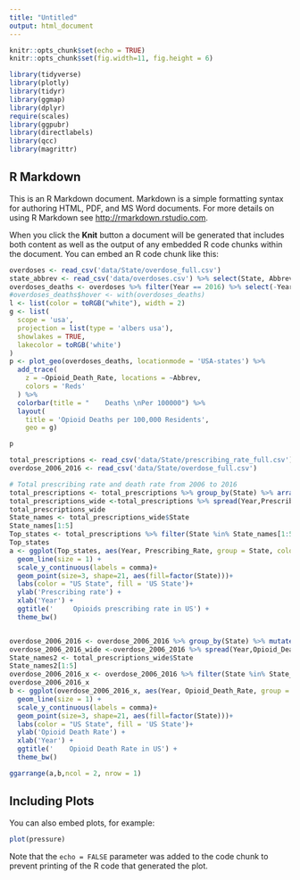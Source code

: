 ```yaml
---
title: "Untitled"
output: html_document
---
```


```r
knitr::opts_chunk$set(echo = TRUE)
knitr::opts_chunk$set(fig.width=11, fig.height = 6)

library(tidyverse)
library(plotly)
library(tidyr)
library(ggmap)
library(dplyr)
require(scales)
library(ggpubr)
library(directlabels)
library(qcc)
library(magrittr)
```

## R Markdown

This is an R Markdown document. Markdown is a simple formatting syntax for authoring HTML, PDF, and MS Word documents. For more details on using R Markdown see <http://rmarkdown.rstudio.com>.

When you click the **Knit** button a document will be generated that includes both content as well as the output of any embedded R code chunks within the document. You can embed an R code chunk like this:

```r
overdoses <- read_csv('data/State/overdose_full.csv')
state_abbrev <- read_csv('data/overdoses.csv') %>% select(State, Abbrev)
overdoses_deaths <- overdoses %>% filter(Year == 2016) %>% select(-Year) %>% inner_join(state_abbrev)
#overdoses_deaths$hover <- with(overdoses_deaths)
l <- list(color = toRGB("white"), width = 2)
g <- list(
  scope = 'usa',
  projection = list(type = 'albers usa'),
  showlakes = TRUE,
  lakecolor = toRGB('white')
)
p <- plot_geo(overdoses_deaths, locationmode = 'USA-states') %>%
  add_trace(
    z = ~Opioid_Death_Rate, locations = ~Abbrev,
    colors = 'Reds'
  ) %>%
  colorbar(title = "    Deaths \nPer 100000") %>%
  layout(
    title = 'Opioid Deaths per 100,000 Residents',
    geo = g)

p
```

```r
total_prescriptions <- read_csv('data/State/prescribing_rate_full.csv')
overdose_2006_2016 <- read_csv('data/State/overdose_full.csv')

# Total prescribing rate and death rate from 2006 to 2016
total_prescriptions <- total_prescriptions %>% group_by(State) %>% arrange(desc(Prescribing_Rate)) 
total_prescriptions_wide <-total_prescriptions %>% spread(Year,Prescribing_Rate) %>% arrange(desc(`2006`))
total_prescriptions_wide
State_names <- total_prescriptions_wide$State
State_names[1:5]
Top_states <- total_prescriptions %>% filter(State %in% State_names[1:5])
Top_states
a <- ggplot(Top_states, aes(Year, Prescribing_Rate, group = State, color = State)) + 
  geom_line(size = 1) +
  scale_y_continuous(labels = comma)+
  geom_point(size=3, shape=21, aes(fill=factor(State)))+
  labs(color = "US State", fill = 'US State')+
  ylab('Prescribing rate') +
  xlab('Year') +
  ggtitle('     Opioids prescribing rate in US') +
  theme_bw()


overdose_2006_2016 <- overdose_2006_2016 %>% group_by(State) %>% mutate(Opioid_Death_Rate = as.numeric(Opioid_Death_Rate, na.rm=TRUE)) %>% arrange(desc(Opioid_Death_Rate))
overdose_2006_2016_wide <-overdose_2006_2016 %>% spread(Year,Opioid_Death_Rate)
State_names2 <- total_prescriptions_wide$State
State_names2[1:5]
overdose_2006_2016_x <- overdose_2006_2016 %>% filter(State %in% State_names2[1:5])
overdose_2006_2016_x
b <- ggplot(overdose_2006_2016_x, aes(Year, Opioid_Death_Rate, group = State, color = State)) + 
  geom_line(size = 1) +
  scale_y_continuous(labels = comma)+
  geom_point(size=3, shape=21, aes(fill=factor(State)))+
  labs(color = "US State", fill = 'US State')+
  ylab('Opioid Death Rate') +
  xlab('Year') +
  ggtitle('    Opioid Death Rate in US') +
  theme_bw()

ggarrange(a,b,ncol = 2, nrow = 1)

```



## Including Plots

You can also embed plots, for example:

```r
plot(pressure)
```

Note that the `echo = FALSE` parameter was added to the code chunk to prevent printing of the R code that generated the plot.
